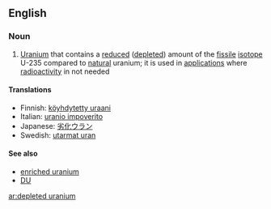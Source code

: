 ==English==

===Noun===
{{wikipedia}}
{{en-noun|-}}

# [[uranium|Uranium]] that contains a [[reduced]] ([[depleted]]) amount of the [[fissile]] [[isotope]] U-235 compared to [[natural]] uranium; it is used in [[application]]s where [[radioactivity]] in not needed

====Translations====
* Finnish: [[köyhdytetty uraani]]
* Italian: [[uranio impoverito]] {{m}}
* Japanese: [[劣化ウラン]]
* Swedish: [[utarmat uran]] {{n}}

====See also====
* [[enriched uranium]]
* [[DU]]

[[ar:depleted uranium]]